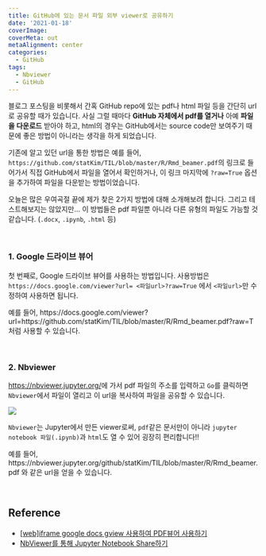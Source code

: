 ```yaml
---
title: GitHub에 있는 문서 파일 외부 viewer로 공유하기
date: '2021-01-18'
coverImage: 
coverMeta: out
metaAlignment: center
categories:
  - GitHub
tags:
  - Nbviewer
  - GitHub
---
```



블로그 포스팅을 비롯해서 간혹 GitHub repo에 있는 pdf나 html 파일 등을 간단히 url로 공유할 때가 있습니다.
사실 그럴 때마다 **GitHub 자체에서 pdf를 열거나** 아예 **파일을 다운로드** 받아야 하고, html의 경우는 GitHub에서는 source code만 보여주기 때문에 좋은 방법이 아니라는 생각을 하게 되었습니다.

기존에 알고 있던 url을 통한 방법은 예를 들어, `https://github.com/statKim/TIL/blob/master/R/Rmd_beamer.pdf`의 링크로 들어가서 직접 GitHub에서 파일을 열어서 확인하거나, 이 링크 마지막에 `?raw=True` 옵션을 추가하여 파일을 다운받는 방법이었습니다.

오늘은 많은 우여곡절 끝에 제가 찾은 2가지 방법에 대해 소개해보려 합니다. 
그리고 테스트해보지는 않았지만... 이 방법들은 pdf 파일뿐 아니라 다른 유형의 파일도 가능할 것 같습니다. (`.docx`, `.ipynb`, `.html` 등)

<br>

### 1. Google 드라이브 뷰어
첫 번째로, Google 드라이브 뷰어를 사용하는 방법입니다. 사용방법은 `https://docs.google.com/viewer?url= <파일url>?raw=True` 에서 `<파일url>`만 수정하여 사용하면 됩니다.

예를 들어, https://docs.google.com/viewer?url=https://github.com/statKim/TIL/blob/master/R/Rmd_beamer.pdf?raw=T 처럼 사용할 수 있습니다.


<br>

### 2. Nbviewer
[https://nbviewer.jupyter.org/](https://nbviewer.jupyter.org/)에 가서 pdf 파일의 주소를 입력하고 `Go`를 클릭하면 `Nbviewer`에서 파일이 열리고 이 url을 복사하여 파일을 공유할 수 있습니다.

![](/img/pdf_viewer.png)

`Nbviewer`는 Jupyter에서 만든 viewer로써, `pdf`같은 문서만이 아니라 `jupyter notebook 파일(.ipynb)`과 `html`도 열 수 있어 굉장히 편리합니다!!

예를 들어, https://nbviewer.jupyter.org/github/statKim/TIL/blob/master/R/Rmd_beamer.pdf 와 같은 url을 얻을 수 있습니다.


<br>

## Reference
- [[web]iframe google docs gview 사용하여 PDF뷰어 사용하기](https://codefit.tistory.com/27)
- [NbViewer를 통해 Jupyter Notebook Share하기](https://3months.tistory.com/12)
